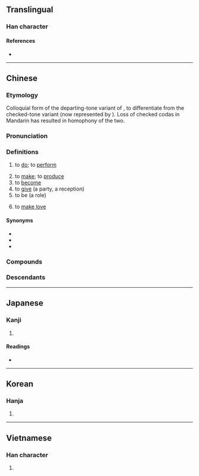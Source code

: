 {{also|作}}
{{character info/new}}
==Translingual==

===Han character===
{{Han char|rn=9|rad=人|as=09|sn=11|four=28240|canj=OJRK|ids=⿰亻故}}

====References====
* {{Han ref|kx=0110.290|dkj=00861|dj=0236.130|hdz=10186.180|uh=505A|ud=20570|bh=B0B5|bd=45237}}

----

==Chinese==
{{zh-forms}}

===Etymology===
Colloquial form of the departing-tone variant of {{ltc-l|作|to do|id=2}}, to differentiate from the checked-tone variant (now represented by {{lang|zh|作}}). Loss of checked codas in Mandarin has resulted in homophony of the two.

===Pronunciation===
{{zh-pron
|m=zuò
|dg=зуә1
|c=zou6
|h=pfs=cho
|md=có̤
|mn=xm,qz,lk,tp,km,mg,hc:chòe/ml,yl,tn,kh,tc:chò/sx:chère
|mn_note=Xiamen, Quanzhou: chòe - vernacular; chò - literary
|mn-t=zo3
|w=2tsu
|mc=y
|oc=y
|ma=y
|cat=v
}}

===Definitions===
{{zh-hanzi}}

# to [[do]]; to [[perform]]
#: {{zh-x|你 在 做 什麼？|What are you '''doing'''?}}
#: {{zh-x|你 做 緊 乜嘢 呀？|What are you '''doing'''?|C-GZ}}
#: {{zh-x|你 做 咩 工作 㗎？|What is your job? / What do you work as?|C}}
# to [[make]]; to [[produce]]
# to [[become]]
# to [[give]] (a party, a reception)
# to be (a role)
#: {{zh-x|做賊|to thieve}}
#: {{zh-x|做客|to be a guest/visitor}}
# {{lb|zh|euphemism}} to [[make love]]

====Synonyms====
* {{zh-l|作}}
* {{zh-l|辦}}
* {{zh-l|幹}}

===Compounds===
{{zh-der|做愛|做伴|做操|做東|做法|做工|做鬼|做鬼臉|做活|做客|做禮拜|做買賣|做滿月|做媒|做夢|做圈套|做人|做聲|做生日|做生意|做事|做手腳|做壽|做文章|做戲|做秀|做學問|做賊心虛|做針線|做主|做作|不做聲|不做肉|伏低做小|作做|便做|便做到|便做道|倣做|假戲真做|做一路|做七|做三日|做下|做下來|做不是|做人家|做人情|做人處事|做保|做倒包|做光|做公的|做出事來|做出場|做分上|做到|做功果|做功課|做嘴臉|做大|做大頭|做好事|做好做惡|做好做歉|做好做歹|做好看|做孝|做官|做小|做小伏低|做尾巴|做屏風|做工夫|做幌子|做廣告|做引線|做張做勢|做張做智|做張做致|做後門|做得|做得了|做我不著|做手|做掉|做排場|做春夢|做朝|做東道|做格|做案|做樁|做歉做好|做死|做法子|做派|做牌|做牛做馬|做牽頭|做甚|做生|做生活|做百日|做的個|做眉眼|做眼|做眼色|做神做鬼|做空頭|做節|做線|做翻|做胚|做腔|做腔作勢|做腳|做臉|做臉兒|做莊|做菜|做處|做親|做道場|做道理|做道路|做門戶|做面子|做面皮|做頭|做飯|光說不做|兩頭做大|叫做|啞子做夢|喬做胡為|大做文章|好人難做|好吃懶做|小題大做|巴家做活|幹家做活|愛親做親|把做|捉班做勢|推聾做啞|敢做敢當|更做|更做到|更做道|服低做小|歹做出|毫不做作|沒做擺佈|沒做道理|潑做|當做|白做|看事做事|緊差緊做|胡做喬為|蠻做|訂做|說做就做|說到做到|貪吃懶做|身做身當|重新做人|麻做一團}}

===Descendants===
{{CJKV||さ|주|tố}}

{{zh-cat|Beginning}}

----

==Japanese==

===Kanji===
{{ja-kanji|grade=|rs=人09}}

# {{defn|lang=ja|sort=人09}}

====Readings====
* {{ja-readings|on=[[さく]] (saku), [[さ]] (sa)|kun=[[つくる]] (tsukuru), [[なす]] (nasu)}}

----

==Korean==

===Hanja===
{{ko-hanja|hangeul=[[주]], [[자]]}}

# {{defn|lang=ko|sort=人09}}

----

==Vietnamese==

===Han character===
{{vi-hantu|[[tố]]|rs=人09}}

# {{defn|lang=vi|sort=人09}}